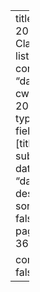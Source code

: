 ---
title: DANL 200 - Classwork
listing:
  contents: "danl-cw/danl-200*.qmd"
  type: table
  fields: [title, subtitle, date]
  sort: "date desc"
  sort-ui: false
  page-size: 36

comments: false
---